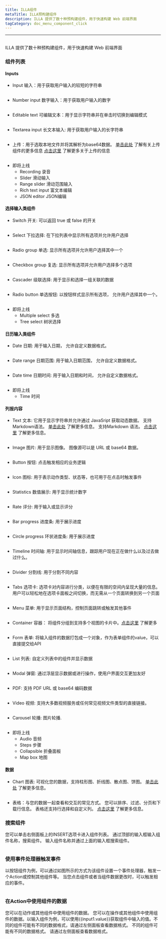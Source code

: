 ```yaml
---
title: ILLA组件
metaTitle: ILLA预构建组件
description: ILLA 提供了数十种预构建组件，用于快速构建 Web 前端界面
tagCategory: doc_menu_component_click
---
```


* * *

## <Heading hidden>ILLA组件</Heading>

ILLA 提供了数十种预构建组件，用于快速构建 Web 前端界面

### 组件列表

#### Inputs

-   Input 输入：用于获取用户输入的较短的字符串

<img
  src='https://cdn.illacloud.com/official-website/img/docs/assemble/illa_components.png'
  alt=""
/>

-   Number input 数字输入：用于获取用户输入的数字

<img
  src='https://cdn.illacloud.com/official-website/img/docs/assemble/illa_components(1).png'
  alt=""
/>

-   Editable text 可编辑文本：用于显示字符串并在单击时切换到编辑模式

<img
  src='https://cdn.illacloud.com/official-website/img/docs/assemble/illa_components(2).png'
  alt=""
/>

-   Textarea input 长文本输入: 用于获取用户输入的长字符串

<img
  src='https://cdn.illacloud.com/official-website/img/docs/assemble/illa_components(3).png'
  alt=""
/>

-   上传：用于选取本地文件并将其解析为base64数据。 [单击此处]([https://www.illacloud.com/en-US/docs/upload](https://www.illacloud.com/en-US/docs/upload)) 了解有关上传组件的更多信息 [点击这里](https://www.illacloud.com/en-US/docs/upload](https://www.illacloud.com/en-US/docs/upload)) 了解更多关于上传的信息

<img
  src='https://cdn.illacloud.com/official-website/img/docs/assemble/illa_components(4).png'
  alt=""
/>

-   即将上线
    -   Recording 录音
    -   Slider 滑动输入
    -   Range slider 滑动范围输入
    -   Rich text input 富文本编辑
    -   JSON editor JSON编辑

#### 选择输入类组件

-   Switch 开关: 可以返回 true 或 false 的开关

<img
  src='https://cdn.illacloud.com/official-website/img/docs/assemble/illa_components(5).png'
  alt=""
/>

-   Select 下拉选择: 在下拉列表中显示所有选项并允许用户选择

<img
  src='https://cdn.illacloud.com/official-website/img/docs/assemble/illa_components(6).png'
  alt=""
/>

-   Radio group 单选: 显示所有选项并允许用户选择其中一个

<img
  src='https://cdn.illacloud.com/official-website/img/docs/assemble/illa_components(7).png'
  alt=""
/>

-   Checkbox group 复选: 显示所有选项并允许用户选择多个选项

<img
  src='https://cdn.illacloud.com/official-website/img/docs/assemble/illa_components(8).png'
  alt=""
/>

-   Cascader 级联选择: 用于显示和选择一组关联的数据

<img
  src='https://cdn.illacloud.com/official-website/img/docs/assemble/illa_components(9).png'
  alt=""
/>

-   Radio button 单选按钮: 以按钮样式显示所有选项， 允许用户选择其中一个。

<img
  src='https://cdn.illacloud.com/official-website/img/docs/assemble/illa_components(10).png'
  alt=""
/>

-   即将上线
    -   Multiple select 多选
    -   Tree select 树状选择

#### 日历输入类组件

-   Date 日期: 用于输入日期， 允许自定义数据格式。

<img
  src='https://cdn.illacloud.com/official-website/img/docs/assemble/illa_components(11).png'
  alt=""
/>

-   Date range 日期范围: 用于输入日期范围， 允许自定义数据格式。

<img
  src='https://cdn.illacloud.com/official-website/img/docs/assemble/illa_components(12).png'
  alt=""
/>

-   Date time 日期时间: 用于输入日期和时间， 允许自定义数据格式。

<img
  src='https://cdn.illacloud.com/official-website/img/docs/assemble/illa_components(13).png'
  alt=""
/>

-   即将上线
    -   Time 时间

#### 列报内容

-   Text 文本: 它用于显示字符串并允许通过 JavaSript 获取动态数据。 支持Markdown语法。 [单击此处]([https://www.illacloud.com/en-US/docs/text](https://www.illacloud.com/en-US/docs/text)) 了解更多信息。 支持Markdown 语法。 [点击这里](https://www.illacloud.com/en-US/docs/text](https://www.illacloud.com/en-US/docs/text)) 了解更多信息。

<img
  src='https://cdn.illacloud.com/official-website/img/docs/assemble/illa_components(14).png'
  alt=""
/>

-   Image 图片: 用于显示图像。 图像源可以是 URL 或 base64 数据。

<img
  src='https://cdn.illacloud.com/official-website/img/docs/assemble/illa_components(15).png'
  alt=""
/>

-   Button 按钮: 点击触发相应的业务逻辑

<img
  src='https://cdn.illacloud.com/official-website/img/docs/assemble/illa_components(16).png'
  alt=""
/>

-   Icon 图标: 用于表示动作类型、状态等，也可用于在点击时触发事件

<img
  src='https://cdn.illacloud.com/official-website/img/docs/assemble/illa_components(17).png'
  alt=""
/>

-   Statistics 数值展示: 用于显示统计数字

<img
  src='https://cdn.illacloud.com/official-website/img/docs/assemble/illa_components(18).png'
  alt=""
/>

-   Rate 评分: 用于输入或显示评分

<img
  src='https://cdn.illacloud.com/official-website/img/docs/assemble/illa_components(19).png'
  alt=""
/>

-   Bar progress 进度条: 用于展示进度

<img
  src='https://cdn.illacloud.com/official-website/img/docs/assemble/illa_components(20).png'
  alt=""
/>

-   Circle progress 环状进度条: 用于展示进度

<img
  src='https://cdn.illacloud.com/official-website/img/docs/assemble/illa_components(21).png'
  alt=""
/>

-   Timeline 时间轴: 用于显示时间轴信息，跟踪用户现在正在做什么以及过去做过什么。

<img
  src='https://cdn.illacloud.com/official-website/img/docs/assemble/illa_components(22).png'
  alt=""
/>

-   Divider 分割线: 用于分割不同内容

<img
  src='https://cdn.illacloud.com/official-website/img/docs/assemble/illa_components(23).png'
  alt=""
/>

-   Tabs 选项卡: 选项卡对内容进行分类，以便在有限的空间内呈现大量的信息。  用户可以轻松地在选项卡面板之间切换，而无需从一个页面转换到另一个页面

<img
  src='https://cdn.illacloud.com/official-website/img/docs/assemble/illa_components(24).png'
  alt=""
/>

-   Menu 菜单: 用于显示页面结构，控制页面跳转或触发其他事件

<img
  src='https://cdn.illacloud.com/official-website/img/docs/assemble/illa_components(25).png'
  alt=""
/>

-   Container 容器： 将组件分组到支持多个视图的卡片中。[点击这里]([https://www.illacloud.com/en-US/docs/container](https://www.illacloud.com/en-US/docs/container)) 了解更多

<img
  src='https://cdn.illacloud.com/official-website/img/docs/assemble/illa_components(26).png'
  alt=""
/>

-   Form 表单: 将输入组件的数据打包成一个对象，作为表单组件的value，可以直接提交给API

<img
  src='https://cdn.illacloud.com/official-website/img/docs/assemble/illa_components(27).png'
  alt=""
/>

-   List 列表: 自定义列表中的组件并显示数据

<img
  src='https://cdn.illacloud.com/official-website/img/docs/assemble/illa_components(28).png'
  alt=""
/>

-   Modal 弹窗: 通过浮层显示数据或进行操作，使用户界面交互更加友好

<img
  src='https://cdn.illacloud.com/official-website/img/docs/assemble/illa_components(29).png'
  alt=""
/>

-   PDF: 支持 PDF URL 或 base64 编码数据

<img
  src='https://cdn.illacloud.com/official-website/img/docs/assemble/illa_components(30).png'
  alt=""
/>

-   Video 视频: 支持大多数视频服务或任何常见视频文件类型的直接链接。

<img
  src='https://cdn.illacloud.com/official-website/img/docs/assemble/illa_components(31).png'
  alt=""
/>

-   Carousel 轮播: 图片轮播.

<img
  src='https://cdn.illacloud.com/official-website/img/docs/assemble/illa_components(32).png'
  alt=""
/>

-   即将上线
    -   Audio 音频
    -   Steps 步骤
    -   Collapsible 折叠面板
    -   Map box 地图

#### 数据

-   Chart 图表: 可视化您的数据，支持柱形图、折线图、散点图、饼图。  [单击此处]([https://www.illacloud.com/en-US/docs/chart](https://www.illacloud.com/en-US/docs/chart)) 了解更多信息。

<img
  src='https://cdn.illacloud.com/official-website/img/docs/assemble/illa_components(33).png'
  alt=""
/>

-   表格：与您的数据一起查看和交互的常见方式。 您可以排序、过滤、分页和下载行信息。 表格还支持行选择和自定义列。 [点击这里]([https://www.illacloud.com/en-US/docs/table](https://www.illacloud.com/en-US/docs/table)) 了解更多信息。

### 搜索组件

您可以单击右侧面板上的INSERT选项卡进入组件列表。 通过顶部的输入框输入组件名称，搜索组件。 输入组件名称并通过上面的输入框搜索组件。

<img
  src='https://cdn.illacloud.com/official-website/img/docs/assemble/illa_components(34).png'
  alt=""
/>

### 使用事件处理器触发事件

以按钮组件为例，可以通过如图所示的方式为该组件设置一个事件处理器，触发一个Action或控制其他组件等。 当您点击组件或者当组件数据更改时，可以触发相应的事件。

<img
  src='https://cdn.illacloud.com/official-website/img/docs/assemble/illa_components(35).png'
  alt=""
/>

### 在Action中使用组件的数据

您可以在动作或其他组件中使用组件的数据。 您可以在操作或其他组件中使用组件的数据。以输入组件为例，可以使用{{input1.value}}获取组件中输入的值。不同的组件可能有不同的数据格式，请通过左侧面板查看数据格式。 不同的组件可能有不同的数据格式。 请通过左侧面板查看数据格式。

<img
  src='https://cdn.illacloud.com/official-website/img/docs/assemble/illa_components(36).png'
  alt=""
/>
